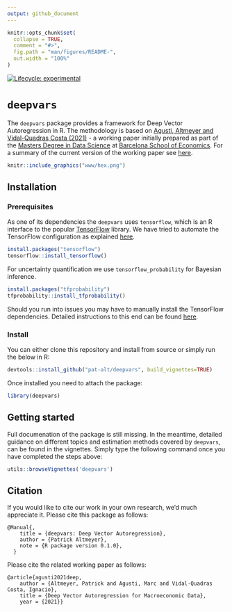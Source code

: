 ```yaml
---
output: github_document
---
```


<!-- README.md is generated from README.Rmd. Please edit that file -->

```r
knitr::opts_chunk$set(
  collapse = TRUE,
  comment = "#>",
  fig.path = "man/figures/README-",
  out.width = "100%"
)
```

<!-- badges: start -->
[![Lifecycle: experimental](https://img.shields.io/badge/lifecycle-experimental-orange.svg)](https://www.tidyverse.org/lifecycle/#experimental)
<!-- badges: end -->

# `deepvars`

The `deepvars` package provides a framework for Deep Vector Autoregression in R. The methodology is based on [Agusti, Altmeyer and Vidal-Quadras Costa (2021)](Vidal-Quadras Costa) - a working paper initially prepared as part of the [Masters Degree in Data Science](https://bse.eu/study/masters-programs/data-science-methodology) at [Barcelona School of Economics](https://bse.eu). For a summary of the current version of the working paper see [here](https://thevoice.bse.eu/2021/09/16/deep-vector-autoregression-for-macroeconomic-data/). 

```r
knitr::include_graphics("www/hex.png")
```


## Installation

### Prerequisites

As one of its dependencies the `deepvars` uses `tensorflow`, which is an R interface to the popular [TensorFlow](https://www.tensorflow.org) library. We have tried to automate the TensorFlow configuration as explained [here](https://rstudio.github.io/reticulate/articles/python_dependencies.html). 

```r
install.packages("tensorflow")
tensorflow::install_tensorflow()
```

For uncertainty quantification we use `tensorflow_probability` for Bayesian inference.

```r
install.packages("tfprobability")
tfprobability::install_tfprobability()
```

Should you run into issues you may have to manually install the TensorFlow dependencies. Detailed instructions to this end can be found [here](https://tensorflow.rstudio.com/installation/).

### Install

You can either clone this repository and install from source or simply run the below in R:

```r
devtools::install_github("pat-alt/deepvars", build_vignettes=TRUE)
```

Once installed you need to attach the package:

```r
library(deepvars)
```

## Getting started

Full documenation of the package is still missing. In the meantime, detailed guidance on different topics and estimation methods covered by `deepvars`, can be found in the vignettes. Simply type the following command once you have completed the steps above:

```r
utils::browseVignettes('deepvars')
```

## Citation

If you would like to cite our work in your own research, we'd much appreciate it. Please cite this package as follows:

```
@Manual{,
    title = {deepvars: Deep Vector Autoregression},
    author = {Patrick Altmeyer},
    note = {R package version 0.1.0},
  }
```

Please cite the related working paper as follows:

```
@article{agusti2021deep,
	author = {Altmeyer, Patrick and Agusti, Marc and Vidal-Quadras Costa, Ignacio},
	title = {Deep Vector Autoregression for Macroeconomic Data},
	year = {2021}}
```




